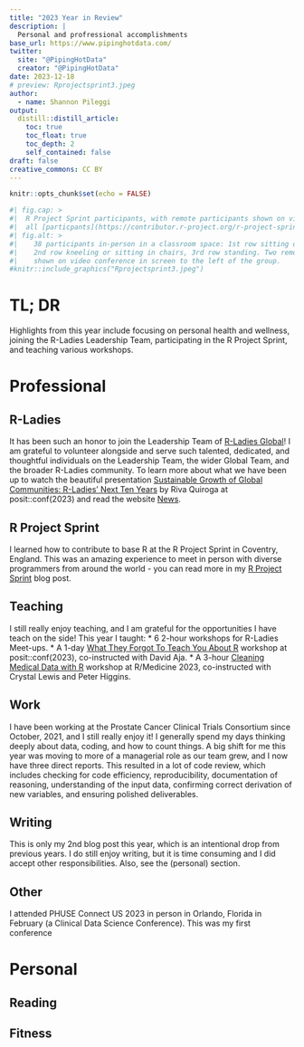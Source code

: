 ```yaml
---
title: "2023 Year in Review"
description: | 
  Personal and profressional accomplishments
base_url: https://www.pipinghotdata.com/
twitter:
  site: "@PipingHotData"
  creator: "@PipingHotData"
date: 2023-12-18
# preview: Rprojectsprint3.jpeg
author:
  - name: Shannon Pileggi
output:
  distill::distill_article:
    toc: true
    toc_float: true
    toc_depth: 2
    self_contained: false
draft: false
creative_commons: CC BY
---
```




```r
knitr::opts_chunk$set(echo = FALSE)
```

```r
#| fig.cap: > 
#|  R Project Sprint participants, with remote participants shown on video conference. Not
#|  all [particpants](https://contributor.r-project.org/r-project-sprint-2023/participants/){target="_blank"} photographed. 
#| fig.alt: > 
#|    38 participants in-person in a classroom space: 1st row sitting on floor, 
#|    2nd row kneeling or sitting in chairs, 3rd row standing. Two remote participants
#|    shown on video conference in screen to the left of the group.
#knitr::include_graphics("Rprojectsprint3.jpeg")
```

# TL; DR

Highlights from this year include focusing on personal health and wellness,
joining the R-Ladies Leadership Team, participating in the R Project Sprint,
and teaching various workshops.

# Professional

## R-Ladies

It has been such an honor to join the Leadership Team of [R-Ladies Global](https://rladies.org/)! I am 
grateful to volunteer alongside and serve such talented, dedicated, and 
thoughtful individuals on the Leadership Team, the wider Global Team, 
and the broader R-Ladies community. To learn more about what we have been up to watch the beautiful presentation [Sustainable Growth of Global Communities: R-Ladies' Next Ten Years](https://www.youtube.com/watch?v=awTzbYXTlSc&list=PL9HYL-VRX0oRFZslRGHwHuwea7SvAATHp&index=10)
by Riva Quiroga at posit::conf(2023) and read the website [News](https://rladies.org/news/).

## R Project Sprint

I learned how to contribute to base R at the R Project Sprint in
Coventry, England. This was an amazing experience to meet in person with diverse
programmers from around the world - you can read more in my [R Project Sprint](https://www.pipinghotdata.com/posts/2023-09-07-r-project-sprint/) blog post.


## Teaching

I still really enjoy teaching, and I am grateful for the opportunities I have teach
on the side! This year I taught:
* 6 2-hour workshops for R-Ladies Meet-ups.
* A 1-day [What They Forgot To Teach You About R](https://github.com/posit-conf-2023/wtf)
workshop at posit::conf(2023), co-instructed with David Aja.
* A 3-hour [Cleaning Medical Data with R](https://shannonpileggi.github.io/rmedicine-data-cleaning-2023/) workshop at R/Medicine 2023, co-instructed
with Crystal Lewis and Peter Higgins.

## Work

I have been working at the Prostate Cancer Clinical Trials Consortium since October, 2021,
and I still really enjoy it! I generally spend my days thinking deeply about data, 
coding, and how to count things. A big shift for me this year was moving to more of
a managerial role as our team grew, and I now have three direct reports. This resulted 
in a lot of code review, which includes checking for code efficiency, reproducibility, 
documentation of reasoning, understanding of the input data, confirming correct derivation of new
variables, and ensuring polished deliverables.


## Writing

This is only my 2nd blog post this year, which is an intentional drop
from previous years. I do still enjoy writing, but it is time consuming
and I did accept other responsibilities. Also, see the (personal) section. 

## Other

I attended PHUSE Connect US 2023 in person in Orlando, Florida in February (a 
Clinical Data Science Conference). This was my first conference 


# Personal

## Reading

## Fitness

